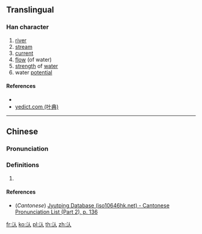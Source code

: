 ==Translingual==

===Han character===
{{Han char|rn=85|rad=水|as=02|sn=5|four=|canj=EO|ids=⿰氵人}}

# [[river]]
# [[stream]]
# [[current]]
# [[flow]] (of water)
# [[strength]] of [[water]]
# water [[potential]]

====References====
* {{Han ref|kx=0604.070|dkj=17108|hdz=31548.070|uh=6C44|ud=27716}}
*[http://yedict.com/htm/6C/6C44.htm yedict.com (叶典)]

----

==Chinese==
{{zh-forms}}

===Pronunciation===
{{zh-pron
|m=zè
|c=zak4
|mc=
|oc=
|cat=n
}}

===Definitions===
{{zh-hanzi}}

# {{rfdef|lang=zh}}

====References====
* (''Cantonese'') [http://www.iso10646hk.net/jp/document/download.jsp Jyutping Database (iso10646hk.net) - Cantonese Pronunciation List (Part 2), p. 136]

[[fr:汄]]
[[ko:汄]]
[[pl:汄]]
[[th:汄]]
[[zh:汄]]